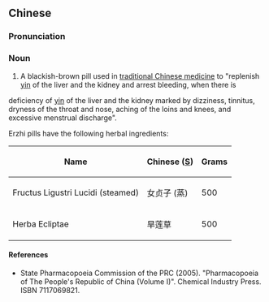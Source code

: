 ==Chinese==
{{zh-forms}}

===Pronunciation===
{{zh-pron
|m=èrzhì wán
|cat=n
}}

===Noun===
{{zh-noun}}

# A blackish-brown pill used in [[traditional Chinese medicine]] to "replenish [[yin]] of the liver and the kidney and arrest bleeding, when there is
deficiency of [[yin]] of the liver and the kidney marked by dizziness, tinnitus, dryness of the throat and nose, aching of the loins and knees, and excessive menstrual discharge".

Erzhi pills have the following herbal ingredients:

{| class="wikitable sortable"
|-
!Name
!Chinese ([[Simplified Chinese|S]])
!Grams
|-
|Fructus Ligustri Lucidi (steamed)
|女贞子 (蒸)
| 500
|-
|Herba Ecliptae
|旱莲草
| 500
|}

====References====
* State Pharmacopoeia Commission of the PRC (2005). "Pharmacopoeia of The People's Republic of China (Volume I)". Chemical Industry Press. ISBN 7117069821.